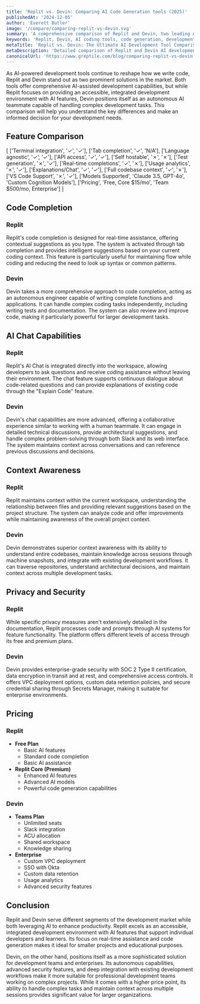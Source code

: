 ```yaml
---
title: 'Replit vs. Devin: Comparing AI Code Generation tools (2025)'
publishedAt: '2024-12-05'
author: 'Everett Butler'
image: '/compare/comparing-replit-vs-devin.svg'
summary: 'A comprehensive comparison of Replit and Devin, two leading AI-powered development tools, analyzing their features, capabilities, and pricing to help developers make an informed choice.'
keywords: 'Replit, Devin, AI coding tools, code generation, development assistant, code completion, AI programming, software development tools'
metaTitle: 'Replit vs. Devin: The Ultimate AI Development Tool Comparison (2025)'
metaDescription: 'Detailed comparison of Replit and Devin AI development tools, covering features, pricing, and capabilities to help developers choose the right tool for their needs.'
canonicalUrl: 'https://www.greptile.com/blog/comparing-replit-vs-devin'
---
```


As AI-powered development tools continue to reshape how we write code, Replit and Devin stand out as two prominent solutions in the market. Both tools offer comprehensive AI-assisted development capabilities, but while Replit focuses on providing an accessible, integrated development environment with AI features, Devin positions itself as an autonomous AI teammate capable of handling complex development tasks. This comparison will help you understand the key differences and make an informed decision for your development needs.

## Feature Comparison

[
    ['Terminal integration', '✓', '✓'],
    ['Tab completion', '✓', 'N/A'],
    ['Language agnostic', '✓', '✓'],
    ['API access', '✓', '✓'],
    ['Self hostable', '✗', '✗'],
    ['Test generation', '✗', '✓'],
    ['Real-time completions', '✓', '✗'],
    ['Usage analytics', '✗', '✓'],
    ['Explanations/Chat', '✓', '✓'],
    ['Full codebase context', '✓', '✗'],
    ['VS Code Support', '✗', '✓'],
    ['Models Supported', 'Claude 3.5, GPT-4o', 'Custom Cognition Models'],
    ['Pricing', 'Free, Core $15/mo', 'Team $500/mo, Enterprise']
]

## Code Completion

### Replit
Replit's code completion is designed for real-time assistance, offering contextual suggestions as you type. The system is activated through tab completion and provides intelligent suggestions based on your current coding context. This feature is particularly useful for maintaining flow while coding and reducing the need to look up syntax or common patterns.

### Devin
Devin takes a more comprehensive approach to code completion, acting as an autonomous engineer capable of writing complete functions and applications. It can handle complex coding tasks independently, including writing tests and documentation. The system can also review and improve code, making it particularly powerful for larger development tasks.

## AI Chat Capabilities

### Replit
Replit's AI Chat is integrated directly into the workspace, allowing developers to ask questions and receive coding assistance without leaving their environment. The chat feature supports continuous dialogue about code-related questions and can provide explanations of existing code through the "Explain Code" feature.

### Devin
Devin's chat capabilities are more advanced, offering a collaborative experience similar to working with a human teammate. It can engage in detailed technical discussions, provide architectural suggestions, and handle complex problem-solving through both Slack and its web interface. The system maintains context across conversations and can reference previous discussions and decisions.

## Context Awareness

### Replit
Replit maintains context within the current workspace, understanding the relationship between files and providing relevant suggestions based on the project structure. The system can analyze code and offer improvements while maintaining awareness of the overall project context.

### Devin
Devin demonstrates superior context awareness with its ability to understand entire codebases, maintain knowledge across sessions through machine snapshots, and integrate with existing development workflows. It can traverse repositories, understand architectural decisions, and maintain context across multiple development tasks.

## Privacy and Security

### Replit
While specific privacy measures aren't extensively detailed in the documentation, Replit processes code and prompts through AI systems for feature functionality. The platform offers different levels of access through its free and premium plans.

### Devin
Devin provides enterprise-grade security with SOC 2 Type II certification, data encryption in transit and at rest, and comprehensive access controls. It offers VPC deployment options, custom data retention policies, and secure credential sharing through Secrets Manager, making it suitable for enterprise environments.

## Pricing

### Replit
- **Free Plan**
  - Basic AI features
  - Standard code completion
  - Basic AI assistance
- **Replit Core (Premium)**
  - Enhanced AI features
  - Advanced AI models
  - Powerful code generation capabilities

### Devin
- **Teams Plan**
  - Unlimited seats
  - Slack integration
  - ACU allocation
  - Shared workspace
  - Knowledge sharing
- **Enterprise**
  - Custom VPC deployment
  - SSO with Okta
  - Custom data retention
  - Usage analytics
  - Advanced security features

## Conclusion

Replit and Devin serve different segments of the development market while both leveraging AI to enhance productivity. Replit excels as an accessible, integrated development environment with AI features that support individual developers and learners. Its focus on real-time assistance and code generation makes it ideal for smaller projects and educational purposes.

Devin, on the other hand, positions itself as a more sophisticated solution for development teams and enterprises. Its autonomous capabilities, advanced security features, and deep integration with existing development workflows make it more suitable for professional development teams working on complex projects. While it comes with a higher price point, its ability to handle complex tasks and maintain context across multiple sessions provides significant value for larger organizations.